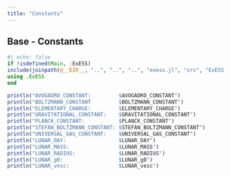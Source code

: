 ```yaml
---
title: "Constants"
---
```


::: {.callout-note appearance="simple" icon=false}
# Base - Constants
```julia
#| echo: false
if !isdefined(Main, :ExESS)
include(joinpath(@__DIR__, "..", "..", "..", "exess.jl", "src", "ExESS.jl"))
using .ExESS
end

println("AVOGADRO_CONSTANT:         $AVOGADRO_CONSTANT")
println("BOLTZMANN_CONSTANT         $BOLTZMANN_CONSTANT")
println("ELEMENTARY_CHARGE:         $ELEMENTARY_CHARGE")
println("GRAVITATIONAL_CONSTANT:    $GRAVITATIONAL_CONSTANT")
println("PLANCK_CONSTANT:           $PLANCK_CONSTANT")
println("STEFAN_BOLTZMANN_CONSTANT: $STEFAN_BOLTZMANN_CONSTANT")
println("UNIVERSAL_GAS_CONSTANT:    $UNIVERSAL_GAS_CONSTANT")
println("LUNAR_DAY:                 $LUNAR_DAY")
println("LUNAR_MASS:                $LUNAR_MASS")
println("LUNAR_RADIUS:              $LUNAR_RADIUS")
println("LUNAR_g0:                  $LUNAR_g0")
println("LUNAR_vesc:                $LUNAR_vesc")

```
:::
